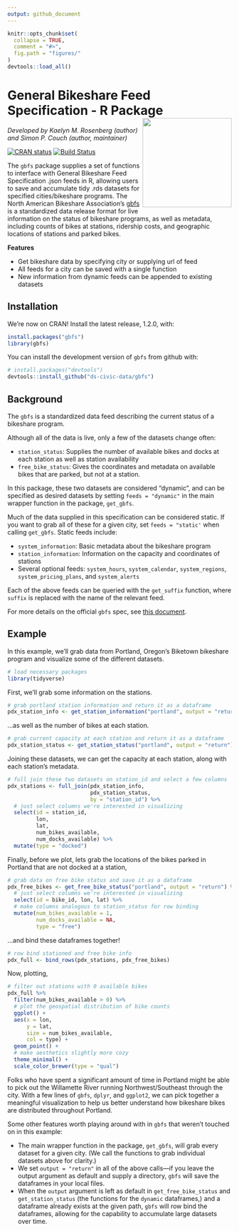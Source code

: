 ```yaml
---
output: github_document
---
```


```r
knitr::opts_chunk$set(
  collapse = TRUE,
  comment = "#>",
  fig.path = "figures/"
)
devtools::load_all()
```

# General Bikeshare Feed Specification - R Package <a href='https://gbfs.netlify.com'><img src='figures/hex.png' align="right" height="200" /></a>

*Developed by Kaelyn M. Rosenberg (author) and Simon P. Couch (author, maintainer)*


[![CRAN status](https://www.r-pkg.org/badges/version/tidyr)](https://cran.r-project.org/package=tidyr)
[![Build Status](https://travis-ci.org/ds-civic-data/gbfs.svg?branch=master)](https://travis-ci.org/ds-civic-data/gbfs)

The `gbfs` package supplies a set of functions to interface with General
Bikeshare Feed Specification .json feeds in R, allowing users to save
and accumulate tidy .rds datasets for specified cities/bikeshare programs.
The North American Bikeshare Association's [gbfs](https://github.com/NABSA/gbfs)
is a standardized data release format for live information on the status
of bikeshare programs, as well as metadata, including counts of bikes at 
stations, ridership costs, and geographic locations of stations and
parked bikes. 

__Features__

* Get bikeshare data by specifying city or supplying url of feed
* All feeds for a city can be saved with a single function
* New information from dynamic feeds can be appended to existing datasets

## Installation

We're now on CRAN! Install the latest release, 1.2.0, with:

```r
install.packages("gbfs")
library(gbfs)
```

You can install the development version of `gbfs` from github with:

```r
# install.packages("devtools")
devtools::install_github("ds-civic-data/gbfs")
```

## Background

The `gbfs` is a standardized data feed describing the current status of a
bikeshare program.   

Although all of the data is live, only a few of the datasets change often:

* `station_status`: Supplies the number of available bikes and 
docks at each station as well as station availability
* `free_bike_status`: Gives the coordinates and metadata on available
bikes that are parked, but not at a station.

In this package, these two datasets are considered "dynamic", and can be
specified as desired datasets by setting `feeds = "dynamic"` in the 
main wrapper function in the package, `get_gbfs`.

Much of the data supplied in this specification can be considered static. If you
want to grab all of these for a given city, set `feeds = "static'` when calling
`get_gbfs`. Static feeds include:

* `system_information`: Basic metadata about the bikeshare program
* `station_information`: Information on the capacity and coordinates of stations
* Several optional feeds: `system_hours`, `system_calendar`, `system_regions`,
`system_pricing_plans`, and `system_alerts`

Each of the above feeds can be queried with the `get_suffix` function, where
`suffix` is replaced with the name of the relevant feed.

For more details on the official `gbfs` spec, see 
[this document](https://github.com/NABSA/gbfs/blob/master/gbfs.md).

## Example

In this example, we'll grab data from Portland, Oregon's Biketown bikeshare
program and visualize some of the different datasets.

```r
# load necessary packages
library(tidyverse)
```


First, we'll grab some information on the stations.

```r
# grab portland station information and return it as a dataframe
pdx_station_info <- get_station_information("portland", output = "return")
```

...as well as the number of bikes at each station.

```r
# grab current capacity at each station and return it as a dataframe
pdx_station_status <- get_station_status("portland", output = "return")
```

Joining these datasets, we can get the capacity at each station, along with each
station's metadata.

```r
# full join these two datasets on station_id and select a few columns
pdx_stations <- full_join(pdx_station_info, 
                          pdx_station_status, 
                          by = "station_id") %>%
  # just select columns we're interested in visualizing
  select(id = station_id, 
         lon, 
         lat, 
         num_bikes_available, 
         num_docks_available) %>%
  mutate(type = "docked")
```

Finally, before we plot, lets grab the locations of the bikes parked in
Portland that are not docked at a station,

```r
# grab data on free bike status and save it as a dataframe
pdx_free_bikes <- get_free_bike_status("portland", output = "return") %>%
  # just select columns we're interested in visualizing
  select(id = bike_id, lon, lat) %>%
  # make columns analogous to station_status for row binding
  mutate(num_bikes_available = 1,
         num_docks_available = NA,
         type = "free")
```

...and bind these dataframes together!

```r
# row bind stationed and free bike info
pdx_full <- bind_rows(pdx_stations, pdx_free_bikes)
```

Now, plotting,

```r
# filter out stations with 0 available bikes
pdx_full %>%
  filter(num_bikes_available > 0) %>%
  # plot the geospatial distribution of bike counts
  ggplot() + 
  aes(x = lon, 
      y = lat, 
      size = num_bikes_available, 
      col = type) +
  geom_point() +
  # make aesthetics slightly more cozy
  theme_minimal() +
  scale_color_brewer(type = "qual")
```

Folks who have spent a significant amount of time in Portland might be able to
pick out the Willamette River running Northwest/Southeast through the city.
With a few lines of `gbfs`, `dplyr`, and `ggplot2`, we can pick together a
meaningful visualization to help us better understand how bikeshare bikes
are distributed throughout Portland.

Some other features worth playing around with in `gbfs` that weren't touched
on in this example:

* The main wrapper function in the package, `get_gbfs`, will grab every
dataset for a given city. (We call the functions to grab individual datasets
above for clarity.)
* We set `output = "return"` in all of the above calls---if you leave the output
argument as default and supply a directory, `gbfs` will save the dataframes
in your local files.  
* When the `output` argument is left as default in `get_free_bike_status` and
`get_station_status` (the functions for the `dynamic` dataframes,)
and a dataframe already exists at the given path, `gbfs` will row bind the
dataframes, allowing for the capability to accumulate large datasets over time.


